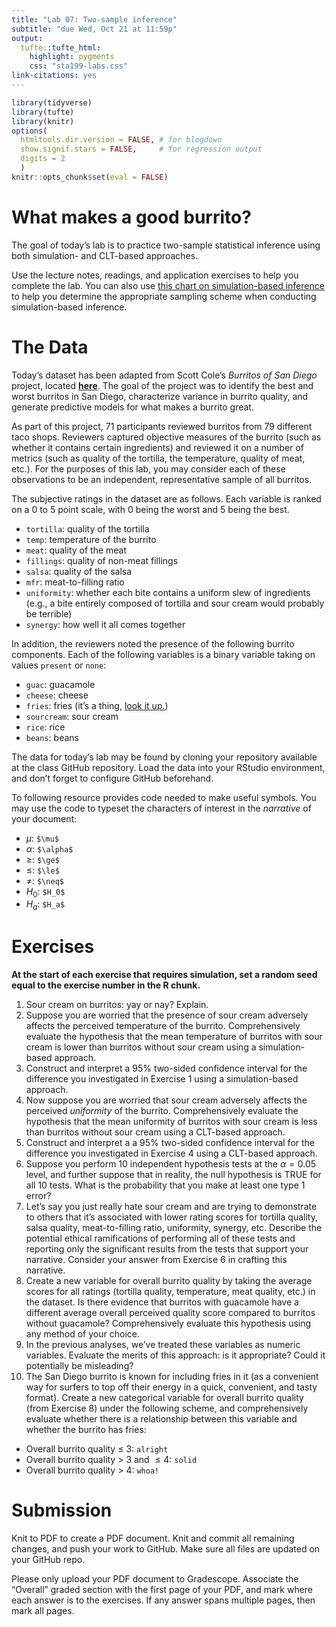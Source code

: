 ```yaml
---
title: "Lab 07: Two-sample inference"
subtitle: "due Wed, Oct 21 at 11:59p"
output: 
  tufte::tufte_html:
    highlight: pygments
    css: "sta199-labs.css"
link-citations: yes
---
```


```r
library(tidyverse)
library(tufte)
library(knitr)
options(
  htmltools.dir.version = FALSE, # for blogdown
  show.signif.stars = FALSE,     # for regression output
  digits = 2
  )
knitr::opts_chunk$set(eval = FALSE)
```


# What makes a good burrito?

The goal of today's lab is to practice two-sample statistical inference using
both simulation- and CLT-based approaches.

Use the lecture notes, readings, and application exercises to help you complete the lab. You can also use [this chart on simulation-based inference](sim-inference-chart.png) to help you determine the appropriate sampling scheme when conducting simulation-based inference.

# The Data

Today's dataset has been adapted from Scott Cole's *Burritos of San Diego* 
project, located [**here**](https://srcole.github.io/100burritos/). The goal 
of the project was to identify the best and worst burritos in San Diego, 
characterize variance in burrito quality, and generate predictive models for 
what makes a burrito great. 

As part of this project, 71 participants reviewed burritos from 79 different 
taco shops. Reviewers captured objective measures of the burrito (such as 
whether it contains certain ingredients) and reviewed it on a number of metrics 
(such as quality of the tortilla, the temperature, quality of meat, etc.). For 
the purposes of this lab, you may consider each of these observations to be an
independent, representative sample of all burritos.

The subjective ratings in the dataset are as follows. Each variable is ranked
on a 0 to 5 point scale, with 0 being the worst and 5 being the best. 

- `tortilla`: quality of the tortilla
- `temp`: temperature of the burrito
- `meat`: quality of the meat
- `fillings`: quality of non-meat fillings
- `salsa`: quality of the salsa
- `mfr`: meat-to-filling ratio
- `uniformity`: whether each bite contains a uniform slew of ingredients (e.g.,
a bite entirely composed of tortilla and sour cream would probably be terrible)
- `synergy`: how well it all comes together

In addition, the reviewers noted the presence of the following burrito
components. Each of the following variables is a binary variable taking on 
values `present` or `none`:

- `guac`: guacamole
- `cheese`: cheese
- `fries`: fries (it's a thing, [look it up.](https://en.wikipedia.org/wiki/Burrito#San_Diego))
- `sourcream`: sour cream
- `rice`: rice
- `beans`: beans

The data for today's lab may be found by cloning your repository available at 
the class GitHub repository. Load the data into your RStudio environment, and
don't forget to configure GitHub beforehand.

To following resource provides code needed to make useful symbols. You may use
the code to typeset the characters of interest in the *narrative* of your
document:

- $\mu$: `$\mu$`
- $\alpha$: `$\alpha$`
- $\ge$: `$\ge$`
- $\le$: `$\le$`
- $\neq$: `$\neq$`
- $H_0$: `$H_0$`
- $H_a$: `$H_a$`


# Exercises

**At the start of each exercise that requires simulation, set a random seed**
**equal to the exercise number in the R chunk.**

1. Sour cream on burritos: yay or nay? Explain.
2. Suppose you are worried that the presence of sour cream adversely affects the 
perceived temperature of the burrito. Comprehensively evaluate the hypothesis 
that the mean temperature of burritos with sour cream is lower than burritos 
without sour cream using a simulation-based approach.
3. Construct and interpret a 95% two-sided confidence interval for the 
difference you investigated in Exercise 1 using a simulation-based approach. 
4. Now suppose you are worried that sour cream adversely affects the perceived
*uniformity* of the burrito. Comprehensively evaluate the hypothesis that
the mean uniformity of burritos with sour cream is less than burritos without 
sour cream using a CLT-based approach.
5. Construct and interpret a a 95% two-sided confidence interval for the 
difference you investigated in Exercise 4 using a CLT-based approach.
6. Suppose you perform 10 independent hypothesis tests at the $\alpha = 0.05$
level, and further suppose that in reality, the null hypothesis is TRUE for all
10 tests. What is the probability that you make at least one type 1 error?
7. Let's say you just really hate sour cream and are trying to demonstrate to
others that it's associated with lower rating scores for tortilla quality,
salsa quality, meat-to-filling ratio, uniformity, synergy, etc. Describe the
potential ethical ramifications of performing all of these tests and reporting
only the significant results from the tests that support your narrative. 
Consider your answer from Exercise 6 in crafting this narrative.
8. Create a new variable for overall burrito quality by taking the average
scores for all ratings (tortilla quality, temperature, meat quality, etc.) in
the dataset. Is there evidence that burritos with guacamole have a different
average overall perceived quality score compared to burritos without guacamole?
Comprehensively evaluate this hypothesis using any method of your choice.
9. In the previous analyses, we've treated these variables as numeric variables.
Evaluate the merits of this approach: is it appropriate? Could it potentially be
misleading?
10. The San Diego burrito is known for including fries in it (as a convenient
way for surfers to top off their energy in a quick, convenient, and tasty 
format). Create a new categorical variable for overall burrito quality (from 
Exercise 8) under the following scheme, and comprehensively evaluate whether
there is a relationship between this variable and whether the burrito has fries:
- Overall burrito quality $\le$ 3: `alright`
- Overall burrito quality $>$ 3 and $\le 4$: `solid`
- Overall burrito quality $>$ 4: `whoa!`



# Submission

Knit to PDF to create a PDF document. Knit and commit all remaining changes, 
and push your work to GitHub. Make sure all files are updated on your GitHub 
repo.

Please only upload your PDF document to Gradescope. Associate the "Overall"
graded section with the first page of your PDF, and mark where each answer is 
to the exercises. If any answer spans multiple pages, then mark all pages.